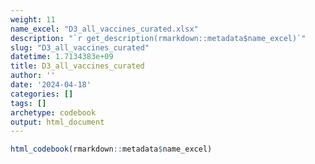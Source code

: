 ```yaml
---
weight: 11
name_excel: "D3_all_vaccines_curated.xlsx"
description: "`r get_description(rmarkdown::metadata$name_excel)`"
slug: "D3_all_vaccines_curated"
datetime: 1.7134383e+09
title: D3_all_vaccines_curated
author: ''
date: '2024-04-18'
categories: []
tags: []
archetype: codebook
output: html_document
---
```


```r
html_codebook(rmarkdown::metadata$name_excel)
```
